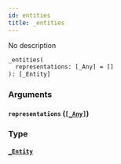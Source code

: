 ```yaml
---
id: entities
title: _entities
---
```


No description

```graphql
_entities(
  representations: [_Any] = []
): [_Entity]

```

### Arguments

#### `representations` ([`[_Any]`](/api-reference/scalars/any.mdx))

### Type

#### [`_Entity`](/api-reference/unions/entity.mdx)
